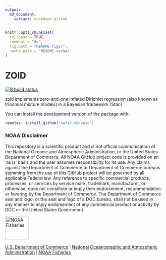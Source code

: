 ```yaml
---
output:
  md_document:
    variant: markdown_github
---
```


<!-- README.md is generated from README.Rmd. Please edit that file -->

```r
knitr::opts_chunk$set(
  collapse = TRUE,
  comment = "#>",
  fig.path = "README-figs/",
  cache.path = "README-cache/"
)
```

# ZOID

  <!-- badges: start -->
  [![R build status](https://github.com/nwfsc-cb/zoid/workflows/R-CMD-check/badge.svg)](https://github.com/nwfsc-cb/zoid/actions)
  <!-- badges: end -->
  
zoid implements zero-and-one inflated Dirichlet regression (also known as trinomial mixture models) in a Bayesian framework (Stan)

You can install the development version of the package with:

```r
remotes::install_github("nwfsc-cb/zoid")
```

### NOAA Disclaimer 

This repository is a scientific product and is not official communication of the National Oceanic and Atmospheric Administration, or the United States Department of Commerce. All NOAA GitHub project code is provided on an ‘as is’ basis and the user assumes responsibility for its use. Any claims against the Department of Commerce or Department of Commerce bureaus stemming from the use of this GitHub project will be governed by all applicable Federal law. Any reference to specific commercial products, processes, or services by service mark, trademark, manufacturer, or otherwise, does not constitute or imply their endorsement, recommendation or favoring by the Department of Commerce. The Department of Commerce seal and logo, or the seal and logo of a DOC bureau, shall not be used in any manner to imply endorsement of any commercial product or activity by DOC or the United States Government.

<img src="https://raw.githubusercontent.com/nmfs-general-modeling-tools/nmfspalette/main/man/figures/noaa-fisheries-rgb-2line-horizontal-small.png" height="75" alt="NOAA Fisheries">

[U.S. Department of Commerce](https://www.commerce.gov/) | [National Oceanographic and Atmospheric Administration](https://www.noaa.gov) | [NOAA Fisheries](https://www.fisheries.noaa.gov/)

